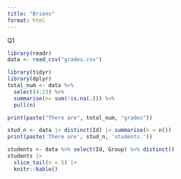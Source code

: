 ```yaml
---
title: "Briens"
format: html
---
```


Q1

```r
library(readr)
data <- read_csv("grades.csv")
```


```r
library(tidyr)
library(dplyr)
total_num <- data %>%
  select(4:23) %>%
  summarise(n= sum(!is.na(.))) %>%
  pull(n)

print(paste("There are", total_num, "grades"))
```


```r
stud_n <- data |> distinct(Id) |> summarise(n = n())
print(paste('There are', stud_n, 'students.'))
```


```r
students <- data %>% select(Id, Group) %>% distinct() 
students |>
  slice_tail(n = 5) |>
  knitr::kable()
```


```r
```


```r
```


```r
```


```r
```


```r
```


```r
```


```r
```


```r
```


```r
```


```r
```


```r
```


```r
```


```r
```


```r
```


```r
```


```r
```


```r
```


```r
```


```r
```


```r
```


```r
```


```r
```


```r
```


```r
```


```r
```


```r
```


```r
```


```r
```


```r
```


```r
```


```r
```


```r
```


```r
```


```r
```


```r
```


```r
```


```r
```


```r
```


```r
```


```r
```


```r
```


```r
```

